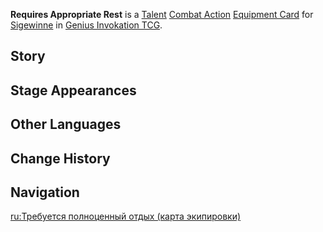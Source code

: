 {{About|the [[Genius Invokation TCG]] Equipment Card|[[Sigewinne]]'s [[1st Ascension Passive]]|Requires Appropriate Rest}}
{{Genius Invokation TCG Infobox
|title     = Requires Appropriate Rest
|id        = 212131
|image     = Requires Appropriate Rest Equipment Card.png
|type      = Equipment Card
|group     = Talent;Combat Action
|character = Sigewinne
|skill     = Rebound Hydrotherapy
|effect    = '''Combat Action''': When your active character is '''Sigewinne''', equip this card.<br>After Sigewinne equips this card, immediately use '''[[Rebound Hydrotherapy (Character Card Skill)|Rebound Hydrotherapy]]''' once.<br>After your Sigewinne, who has this card equipped, uses '''Rebound Hydrotherapy''': {{Icon/TCG|Convalescence}} Your next 2 instances of Elemental Skill or Summon DMG deal +1 DMG.
|matching  = 3
|element   = Hydro
|source1   = Achieve victory within 6 Rounds in [[Genius Invokation TCG/Stage/Sigewinne/Friendly Fracas|Friendly Fracas (Sigewinne)]]
|source2   = Win with less than 2 characters defeated in [[Genius Invokation TCG/Stage/Sigewinne/Friendly Fracas|Friendly Fracas (Sigewinne)]]
}}
'''Requires Appropriate Rest''' is a [[Talent Card|Talent]] [[Combat Action Card|Combat Action]] [[Equipment Card]] for [[Sigewinne (Character Card)|Sigewinne]] in [[Genius Invokation TCG]].

==Story==
{{Description|"Don't be nervous! Just relax."|title=Sigewinne: Requires Appropriate Rest}}

==Stage Appearances==
{{Genius Invokation TCG Stage Appearances}}

==Other Languages==
{{Other Languages|Transclude=Requires Appropriate Rest}}

==Change History==
{{Change History|5.2}}

==Navigation==
{{Genius Invokation TCG Navbox|Equipment Card}}

[[ru:Требуется полноценный отдых (карта экипировки)]]